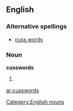 ==English==

===Alternative spellings===
* [[cuss words]]

===Noun===
'''cusswords'''

# {{plural of|cussword}}

[[Category:English nouns]]

[[ar:cusswords]]